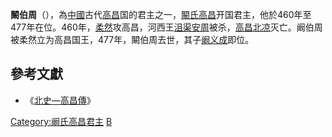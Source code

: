 '''闞伯周'''（{{bd||？|477年|catIdx=K}}），為[[中國|中國]]古代[[高昌|高昌]]国的君主之一，[[闞氏高昌|闞氏高昌]]开国君主，他於460年至477年在位。460年，[[柔然|柔然]]攻高昌，河西王[[沮渠安周|沮渠安周]]被杀，[[高昌北凉|高昌北凉]]灭亡。阚伯周被柔然立为高昌国王，477年，闞伯周去世，其子[[阚义成|阚义成]]即位。

==參考文獻==
*《[[s:北史/卷097|北史—高昌傳]]》 

{{start box}}
{{s-before|[[沮渠安周|沮渠安周]]}}
{{s-title|[[中國|中國]][[高昌|高昌國]][[君主|君主]]|460年—477年}}
{{s-after|[[阚义成|阚义成]]}}
{{end box}}

{{君王小作品}}
[[Category:阚氏高昌君主|Category:阚氏高昌君主]]
[[Category:阚姓|B]]